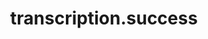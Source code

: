 ---
title: transcription.success
description: Payload definition for the webhook event `transcription.success`
openapi-schema: WebhookTranscriptionSuccessPayload
---